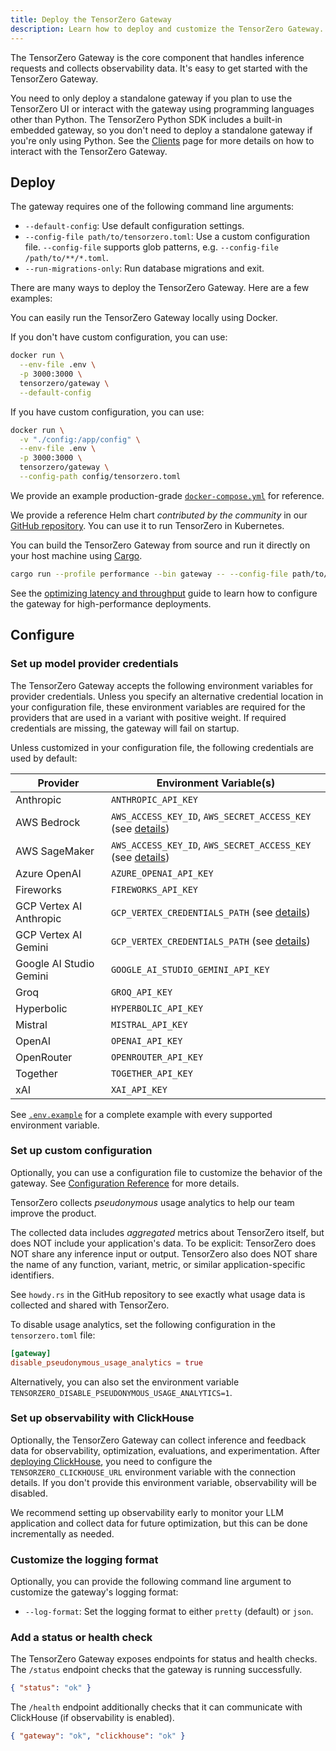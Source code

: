 ```yaml
---
title: Deploy the TensorZero Gateway
description: Learn how to deploy and customize the TensorZero Gateway.
---
```


The TensorZero Gateway is the core component that handles inference requests and collects observability data.
It's easy to get started with the TensorZero Gateway.

<Note>

You need to only deploy a standalone gateway if you plan to use the TensorZero UI or interact with the gateway using programming languages other than Python.
The TensorZero Python SDK includes a built-in embedded gateway, so you don't need to deploy a standalone gateway if you're only using Python.
See the [Clients](/gateway/clients/) page for more details on how to interact with the TensorZero Gateway.

</Note>

## Deploy

The gateway requires one of the following command line arguments:

- `--default-config`: Use default configuration settings.
- `--config-file path/to/tensorzero.toml`: Use a custom configuration file.
  <Tip>
    `--config-file` supports glob patterns, e.g. `--config-file
    /path/to/**/*.toml`.
  </Tip>
- `--run-migrations-only`: Run database migrations and exit.

There are many ways to deploy the TensorZero Gateway.
Here are a few examples:

<AccordionGroup>

<Accordion title="Run with Docker">

You can easily run the TensorZero Gateway locally using Docker.

If you don't have custom configuration, you can use:

```bash title="Running with Docker (default configuration)"
docker run \
  --env-file .env \
  -p 3000:3000 \
  tensorzero/gateway \
  --default-config
```

If you have custom configuration, you can use:

```bash title="Running with Docker (custom configuration)"
docker run \
  -v "./config:/app/config" \
  --env-file .env \
  -p 3000:3000 \
  tensorzero/gateway \
  --config-path config/tensorzero.toml
```

</Accordion>

<Accordion title="Run with Docker Compose">

We provide an example production-grade [`docker-compose.yml`](https://github.com/tensorzero/tensorzero/blob/main/examples/production-deployment/docker-compose.yml) for reference.

</Accordion>

<Accordion title="Run with Kubernetes (k8s) and Helm">

We provide a reference Helm chart _contributed by the community_ in our [GitHub repository](https://github.com/tensorzero/tensorzero/tree/main/examples/production-deployment-k8s-helm).
You can use it to run TensorZero in Kubernetes.

</Accordion>

<Accordion title="Build from source">

You can build the TensorZero Gateway from source and run it directly on your host machine using [Cargo](https://doc.rust-lang.org/cargo/).

```bash title="Building from source"
cargo run --profile performance --bin gateway -- --config-file path/to/your/tensorzero.toml
```

</Accordion>

</AccordionGroup>

<Tip>

See the [optimizing latency and throughput](/deployment/optimize-latency-and-throughput/) guide to learn how to configure the gateway for high-performance deployments.

</Tip>

## Configure

### Set up model provider credentials

The TensorZero Gateway accepts the following environment variables for provider credentials.
Unless you specify an alternative credential location in your configuration file, these environment variables are required for the providers that are used in a variant with positive weight.
If required credentials are missing, the gateway will fail on startup.

Unless customized in your configuration file, the following credentials are used by default:

| Provider                | Environment Variable(s)                                                                               |
| ----------------------- | ----------------------------------------------------------------------------------------------------- |
| Anthropic               | `ANTHROPIC_API_KEY`                                                                                   |
| AWS Bedrock             | `AWS_ACCESS_KEY_ID`, `AWS_SECRET_ACCESS_KEY` (see [details](/gateway/guides/providers/aws-bedrock))   |
| AWS SageMaker           | `AWS_ACCESS_KEY_ID`, `AWS_SECRET_ACCESS_KEY` (see [details](/gateway/guides/providers/aws-sagemaker)) |
| Azure OpenAI            | `AZURE_OPENAI_API_KEY`                                                                                |
| Fireworks               | `FIREWORKS_API_KEY`                                                                                   |
| GCP Vertex AI Anthropic | `GCP_VERTEX_CREDENTIALS_PATH` (see [details](/gateway/guides/providers/gcp-vertex-ai-anthropic))      |
| GCP Vertex AI Gemini    | `GCP_VERTEX_CREDENTIALS_PATH` (see [details](/gateway/guides/providers/gcp-vertex-ai-gemini))         |
| Google AI Studio Gemini | `GOOGLE_AI_STUDIO_GEMINI_API_KEY`                                                                     |
| Groq                    | `GROQ_API_KEY`                                                                                        |
| Hyperbolic              | `HYPERBOLIC_API_KEY`                                                                                  |
| Mistral                 | `MISTRAL_API_KEY`                                                                                     |
| OpenAI                  | `OPENAI_API_KEY`                                                                                      |
| OpenRouter              | `OPENROUTER_API_KEY`                                                                                  |
| Together                | `TOGETHER_API_KEY`                                                                                    |
| xAI                     | `XAI_API_KEY`                                                                                         |

<Tip>

See [`.env.example`](https://github.com/tensorzero/tensorzero/blob/main/examples/production-deployment/.env.example) for a complete example with every supported environment variable.

</Tip>

### Set up custom configuration

Optionally, you can use a configuration file to customize the behavior of the gateway.
See [Configuration Reference](/gateway/configuration-reference) for more details.

<Accordion title="Disable pseudonymous usage analytics">

TensorZero collects _pseudonymous_ usage analytics to help our team improve the product.

The collected data includes _aggregated_ metrics about TensorZero itself, but does NOT include your application's data.
To be explicit: TensorZero does NOT share any inference input or output.
TensorZero also does NOT share the name of any function, variant, metric, or similar application-specific identifiers.

See `howdy.rs` in the GitHub repository to see exactly what usage data is collected and shared with TensorZero.

To disable usage analytics, set the following configuration in the `tensorzero.toml` file:

```toml title="tensorzero.toml"
[gateway]
disable_pseudonymous_usage_analytics = true
```

Alternatively, you can also set the environment variable `TENSORZERO_DISABLE_PSEUDONYMOUS_USAGE_ANALYTICS=1`.

</Accordion>

### Set up observability with ClickHouse

Optionally, the TensorZero Gateway can collect inference and feedback data for observability, optimization, evaluations, and experimentation.
After [deploying ClickHouse](/deployment/clickhouse), you need to configure the `TENSORZERO_CLICKHOUSE_URL` environment variable with the connection details.
If you don't provide this environment variable, observability will be disabled.

We recommend setting up observability early to monitor your LLM application and collect data for future optimization, but this can be done incrementally as needed.

### Customize the logging format

Optionally, you can provide the following command line argument to customize the gateway's logging format:

- `--log-format`: Set the logging format to either `pretty` (default) or `json`.

### Add a status or health check

The TensorZero Gateway exposes endpoints for status and health checks.
The `/status` endpoint checks that the gateway is running successfully.

```json title="GET /status"
{ "status": "ok" }
```

The `/health` endpoint additionally checks that it can communicate with ClickHouse (if observability is enabled).

```json title="GET /health"
{ "gateway": "ok", "clickhouse": "ok" }
```
